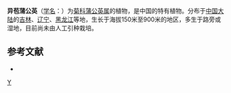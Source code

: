 {{Speciesbox 
| genus = Taraxacum
| species = heterolepis
| authority = [[中井猛之进|Nakai]] et Koidz.
}}

'''异苞蒲公英'''（[[学名|学名]]：{{lang|la|''Taraxacum heterolepis''}}）为[[菊科|菊科]][[蒲公英属|蒲公英属]]的植物，是中国的特有植物。分布于[[中国大陆|中国大陆]]的[[吉林|吉林]]、[[辽宁|辽宁]]、[[黑龙江|黑龙江]]等地，生长于海拔150米至900米的地区，多生于路旁或湿地，目前尚未由人工引种栽培。

== 参考文献 ==
<div class="references-small">
* {{cite web| url =http://www.bioinfo.cn/db05/KmzwSpecies.php?action=view&id=5656| title =异苞蒲公英| work =《中国高等植物数据库全库》| publisher =中国科学院微生物研究所| author =昆明植物研究所| accessdate =2009-02-25| deadurl =yes| archiveurl =https://web.archive.org/web/20160305020251/http://www.bioinfo.cn/db05/KmzwSpecies.php?action=view&id=5656| archivedate =2016-03-05}}
</div>
{{Taxonbar|from=Q11066144}}

[[Category:蒲公英属|Y]]